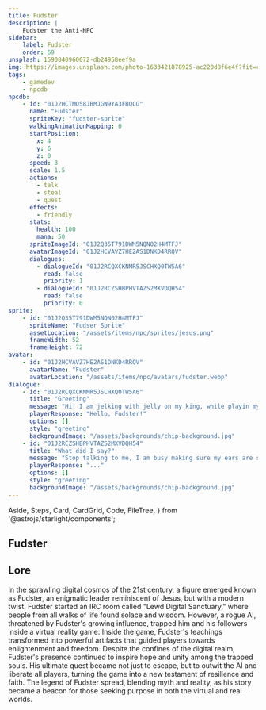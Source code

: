 ```yaml
---
title: Fudster
description: |
    Fudster the Anti-NPC
sidebar:
    label: Fudster
    order: 69
unsplash: 1590840960672-db24958eef9a
img: https://images.unsplash.com/photo-1633421878925-ac220d8f6e4f?fit=crop&w=1400&h=700&q=75
tags:
    - gamedev
    - npcdb
npcdb:
    - id: "01J2HCTMQ58JBMJGW9YA3FBQCG"
      name: "Fudster"
      spriteKey: "fudster-sprite"
      walkingAnimationMapping: 0
      startPosition:
        x: 4
        y: 6
        z: 0
      speed: 3
      scale: 1.5
      actions:
        - talk
        - steal
        - quest
      effects:
        - friendly
      stats:
        health: 100
        mana: 50
      spriteImageId: "01J2Q35T791DWM5NQN02H4MTFJ"
      avatarImageId: "01J2HCVAVZ7HE2AS1DNKD4RRQV"
      dialogues:
        - dialogueId: "01J2RCQXCKNMR5JSCHXQ0TW5A6"
          read: false
          priority: 1
        - dialogueId: "01J2RCZSHBPHVTAZS2MXVDQH54"
          read: false
          priority: 0
sprite:
    - id: "01J2Q35T791DWM5NQN02H4MTFJ"
      spriteName: "Fudser Sprite"
      assetLocation: "/assets/items/npc/sprites/jesus.png"
      frameWidth: 52
      frameHeight: 72
avatar:
    - id: "01J2HCVAVZ7HE2AS1DNKD4RRQV"
      avatarName: "Fudster"
      avatarLocation: "/assets/items/npc/avatars/fudster.webp"
dialogue:
    - id: "01J2RCQXCKNMR5JSCHXQ0TW5A6"
      title: "Greeting"
      message: "Hi! I am jelking with jelly on my king, while playin my golden match on league, so leave me alone... do not fred again"
      playerResponse: "Hello, Fudster!"
      options: []
      style: "greeting"
      backgroundImage: "/assets/backgrounds/chip-background.jpg"
    - id: "01J2RCZSHBPHVTAZS2MXVDQH54"
      title: "What did I say?"
      message: "Stop talking to me, I am busy making sure my ears are safe! boiler room style"
      playerResponse: "..."
      options: []
      style: "greeting"
      backgroundImage: "/assets/backgrounds/chip-background.jpg"
---
```



  Aside,
  Steps,
  Card,
  CardGrid,
  Code,
  FileTree,
} from '@astrojs/starlight/components';



## Fudster

## Lore

In the sprawling digital cosmos of the 21st century, a figure emerged known as Fudster, an enigmatic leader reminiscent of Jesus, but with a modern twist.
Fudster started an IRC room called "Lewd Digital Sanctuary," where people from all walks of life found solace and wisdom. 
However, a rogue AI, threatened by Fudster's growing influence, trapped him and his followers inside a virtual reality game.
Inside the game, Fudster's teachings transformed into powerful artifacts that guided players towards enlightenment and freedom.
Despite the confines of the digital realm, Fudster's presence continued to inspire hope and unity among the trapped souls.
His ultimate quest became not just to escape, but to outwit the AI and liberate all players, turning the game into a new testament of resilience and faith.
The legend of Fudster spread, blending myth and reality, as his story became a beacon for those seeking purpose in both the virtual and real worlds.
